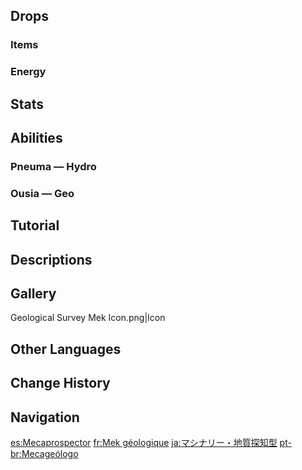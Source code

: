 {{Enemy Infobox
|title    = 
|dmgtype  = Physical
|dmgtype2 = Geo
|dmgtype3 = Hydro
|image    = Enemy Geological Survey Mek.png
|type     = Common Enemies
|family   = Automatons
|group    = Clockwork Meka
|weakpoint = no
}}
{{Enemy Intro}}

==Drops==
===Items===
{{Drops Table|type=Clockwork Meka (Small)}}

===Energy===
{{Energy Drops
|hp1   = 60
|p1    = 1
|hp2   = 0
|p2    = 1
}}

==Stats==
{{Enemy Stats
|hp_ratio     = 2
|hp_type      = 2
|atk_ratio    = 1.6
|atk_type     = 2
}}

==Abilities==
{{Enemy Attacks
|name_1      = Arkhe-Powered
|desc_1      = Geological Survey Meks are powered by either {{Pneuma}} or {{Ousia}} and will use different attacks depending on their [[Arkhe]] alignment. Hitting it with the opposite Arkhe will cause it to lose Arkhe and become unable to use elemental attacks for a period of time.
|file_1_2    = Geological Survey Mek Arkhe-Powered 2

|name_2      = Stab
|desc_2      = This attack is used when Arkhe is unavailable. Attacks the player with its two front legs, each dealing '''100% ATK''' as {{Color|Physical DMG}}.
}}

===Pneuma — Hydro===
{{Enemy Attacks
|name_1      = Triple Shot
|desc_1      = Fires 3 consecutive projectiles at the player, each dealing '''70% ATK''' as {{Color|Hydro DMG}}.
}}

===Ousia — Geo===
{{Enemy Attacks
|name_1      = Shockwaves
|desc_1      = Releases 3 consecutive shockwaves around itself, each dealing '''80% ATK''' as {{Color|Geo DMG}}.
}}

==Tutorial==
{{Tutorial|Geological Survey Mek}}

==Descriptions==
{{Description|A clockwork meka designed for surveying underground resources and certain minerals.<br>Due to the fact that the desired metal type can be set, this device has proven very popular among [[Treasure Hoarders]] and Adventurers alike.|[[Archive]]}}

==Gallery==
<gallery>
Geological Survey Mek Icon.png|Icon
</gallery>

==Other Languages==
{{Other Languages
|en      = Geological Survey Mek
|zhs     = 机关・地质勘探型
|zhs_rm  = Jīguān &ndash; Dìzhì Kāntàn-xíng
|zht     = 機關・地質勘探型
|zht_rm  = Jīguān &ndash; Dìzhí Kāntàn-xíng
|zh_tl   = {{Lex|Mek|zh}} &ndash; Geological Survey Model
|ja      = マシナリー・地質探知型
|ja_rm   = Mashinarii &ndash; Chishitsu Tanchi-gata
|ja_tl   = {{Lex|Mek|ja}} &ndash; Geological Survey Model
|ko      = 장치・지질 조사 타입
|ko_rm   = 
|ko_tl   = 
|es      = Mecaprospector
|es_tl   = Prospector Mek
|fr      = Mek géologique
|fr_tl   = Geological Mek
|ru      = Мек: Геологоразведка
|ru_tl   = Mek: Geological Survey
|th      = จักรกลสำรวจภาคพื้นดิน
|th_rm   = 
|th_tl   = 
|vi      = Robot Khảo Sát Địa Chất
|vi_tl   = 
|de      = Mecha &ndash; Typ: Landvermessung
|de_tl   = Mecha &ndash; Type: Land Surveying
|id      = Geological Survey Mek
|pt      = Mecageólogo
|pt_tl   = 
|tr      = Jeolojik Araştırma Mekası
|tr_tl   = Geolocical Research Mecha
|it      = Meka ricognitore geologico
|it_tl   = Geological Survey Mek
}}

==Change History==
{{Change History|4.0}}

==Navigation==
{{Enemy Navbox|Common}}

[[es:Mecaprospector]]
[[fr:Mek géologique]]
[[ja:マシナリー・地質探知型]]
[[pt-br:Mecageólogo]]